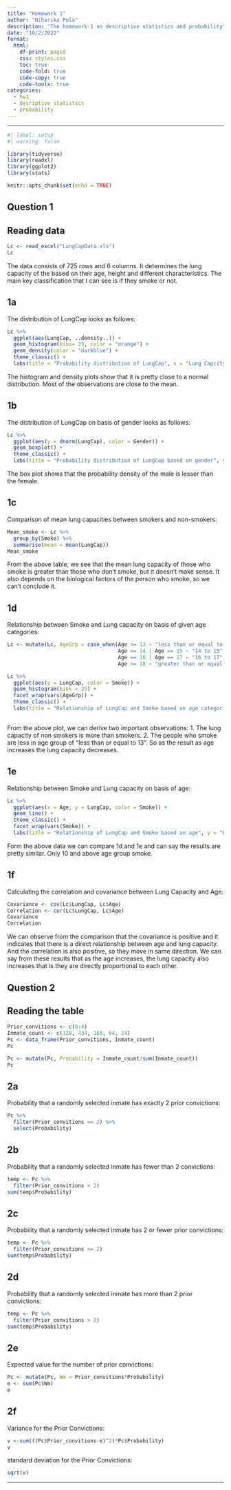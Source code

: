 ```yaml
---
title: "Homework 1"
author: "Niharika Pola"
description: "The homework-1 on descriptive statistics and probability"
date: "10/2/2022"
format:
  html:
    df-print: paged
    css: styles.css
    toc: true
    code-fold: true
    code-copy: true
    code-tools: true
categories:
  - hw1
  - desriptive statistics 
  - probability
---
```

---

```r
#| label: setup
#| warning: false

library(tidyverse)
library(readxl)
library(ggplot2)
library(stats)

knitr::opts_chunk$set(echo = TRUE)
```

## Question 1

## Reading data

```r
Lc <- read_excel("LungCapData.xls")
Lc
```

The data consists of 725 rows and 6 columns. It determines the lung capacity of the based on their age, height and different characteristics. The main key classification that I can see is if they smoke or not.

## 1a

The distribution of LungCap looks as follows:

```r
Lc %>%
  ggplot(aes(LungCap, ..density..)) +
  geom_histogram(bins= 25, color = "orange") +
  geom_density(color = "darkblue") +
  theme_classic() + 
  labs(title = "Probability distribution of LungCap", x = "Lung Capcity", y = "Probability density")
```

The histogram and density plots show that it is pretty close to a normal distribution. Most of the observations are close to the mean.

## 1b

The distribution of LungCap on basis of gender looks as follows:

```r
Lc %>%
  ggplot(aes(y = dnorm(LungCap), color = Gender)) +
  geom_boxplot() +
  theme_classic() + 
  labs(title = "Probability distribution of LungCap based on gender", y = "Probability density")
```

The box plot shows that the probability density of the male is lesser than the female.

## 1c

Comparison of mean lung capacities between smokers and non-smokers:

```r
Mean_smoke <- Lc %>%
  group_by(Smoke) %>%
  summarise(mean = mean(LungCap))
Mean_smoke
```

From the above table, we see that the mean lung capacity of those who smoke is greater than those who don't smoke, but it doesn't make sense. It also depends on the biological factors of the person who smoke, so we can't conclude it.

## 1d

Relationship between Smoke and Lung capacity on basis of  given age categories:

```r
Lc <- mutate(Lc, AgeGrp = case_when(Age <= 13 ~ "less than or equal to 13",
                                    Age == 14 | Age == 15 ~ "14 to 15",
                                    Age == 16 | Age == 17 ~ "16 to 17",
                                    Age >= 18 ~ "greater than or equal to 18"))

Lc %>%
  ggplot(aes(y = LungCap, color = Smoke)) +
  geom_histogram(bins = 25) +
  facet_wrap(vars(AgeGrp)) +
  theme_classic() + 
  labs(title = "Relationship of LungCap and Smoke based on age categories", y = "Lung Capacity", x = "Frequency")
  
```
                                    
From the above plot, we can derive two important observations:
1. The lung capacity of non smokers is more than smokers.
2. The people who smoke are less in age group of "less than or equal to 13".
So as the result as age increases the lung capacity decreases.

## 1e

Relationship between Smoke and Lung capacity on basis of age:

```r
Lc %>%
  ggplot(aes(x = Age, y = LungCap, color = Smoke)) +
  geom_line() +
  theme_classic() + 
  facet_wrap(vars(Smoke)) +
  labs(title = "Relationship of LungCap and Smoke based on age", y = "Lung Capacity", x = "Age")
```

Form the above data we can compare 1d and 1e and can say the results are pretty similar. Only 10 and above age group smoke.

## 1f

Calculating the correlation and covariance between Lung Capacity and Age:

```r
Covariance <- cov(Lc$LungCap, Lc$Age)
Correlation <- cor(Lc$LungCap, Lc$Age)
Covariance
Correlation
```

We can observe from the comparison that the covariance is positive and it indicates that there is a direct relationship between age and lung capacity. And the correlation is also positive, so they move in same direction. We can say from these results that as the age increases, the lung capacity also increases that is they are directly proportional to each other.

## Question 2

## Reading the table

```r
Prior_convitions <- c(0:4)
Inmate_count <- c(128, 434, 160, 64, 24)
Pc <- data_frame(Prior_convitions, Inmate_count)
Pc
```

```r
Pc <- mutate(Pc, Probability = Inmate_count/sum(Inmate_count))
Pc
```


## 2a

Probability that a randomly selected inmate has exactly 2 prior convictions:

```r
Pc %>%
  filter(Prior_convitions == 2) %>%
  select(Probability)
```

## 2b

Probability that a randomly selected inmate has fewer than 2 convictions:

```r
temp <- Pc %>%
  filter(Prior_convitions < 2)
sum(temp$Probability)
```

## 2c

Probability that a randomly selected inmate has 2 or fewer prior convictions:

```r
temp <- Pc %>%
  filter(Prior_convitions <= 2)
sum(temp$Probability)
```

## 2d

Probability that a randomly selected inmate has more than 2 prior convictions:

```r
temp <- Pc %>%
  filter(Prior_convitions > 2)
sum(temp$Probability)
```

## 2e

Expected value for the number of prior convictions:

```r
Pc <- mutate(Pc, Wm = Prior_convitions*Probability)
e <- sum(Pc$Wm)
e
```

## 2f

Variance for the Prior Convictions:

```r
v <-sum(((Pc$Prior_convitions-e)^2)*Pc$Probability)
v
```

standard deviation for the Prior Convictions:

```r
sqrt(v)
```
---
